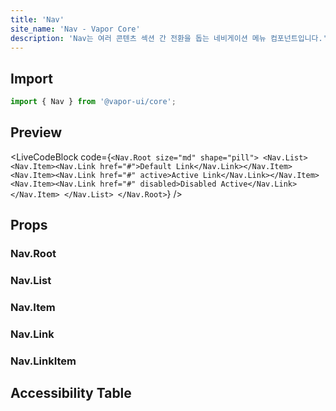 ```yaml
---
title: 'Nav'
site_name: 'Nav - Vapor Core'
description: 'Nav는 여러 콘텐츠 섹션 간 전환을 돕는 네비게이션 메뉴 컴포넌트입니다.'
---
```


## Import

```js
import { Nav } from '@vapor-ui/core';
```

## Preview

<LiveCodeBlock
    code={`<Nav.Root size="md" shape="pill">
<Nav.List>
    <Nav.Item><Nav.Link href="#">Default Link</Nav.Link></Nav.Item>
    <Nav.Item><Nav.Link href="#" active>Active Link</Nav.Link></Nav.Item>
    <Nav.Item><Nav.Link href="#" disabled>Disabled Active</Nav.Link></Nav.Item>
</Nav.List>
</Nav.Root>`}
/>

## Props

### Nav.Root

<PropsTable file="nav" section="props" />

### Nav.List

<PropsTable file="nav" section="listProps" />

### Nav.Item

<PropsTable file="nav" section="itemProps" />

### Nav.Link

<PropsTable file="nav" section="linkProps" />

### Nav.LinkItem

<PropsTable file="nav" section="linkItemProps" />

## Accessibility Table

<AccessibilityTable file="nav" />
